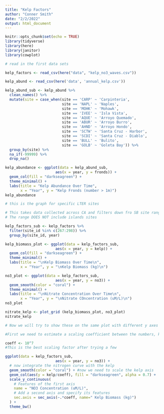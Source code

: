```yaml
---
title: "Kelp Factors"
author: "Conner Smith"
date: "2/2/2022"
output: html_document
---
```


```r
knitr::opts_chunk$set(echo = TRUE)
library(tidyverse)
library(here)
library(janitor)
library(cowplot)
```

```r
# read in the first data sets

kelp_factors <- read_csv(here("data", "kelp_no3_waves.csv"))

kelp_abund <- read_csv(here('data', 'annual_kelp.csv'))

```


```r
kelp_abund_sub <- kelp_abund %>%
  clean_names() %>% 
  mutate(site = case_when(site == 'CARP' ~ 'Carpinteria',
                          site == 'NAPL' ~ 'Naples',
                          site == 'MOHK' ~ 'Mohawk',
                          site == 'IVEE' ~ 'Isla Vista',
                          site == 'AQUE' ~ 'Arroyo Quemado',
                          site == 'ABUR' ~ 'Arroyo Burro',
                          site == 'AHND' ~ 'Arroyo Hondo',
                          site == 'SCTW' ~ 'Santa Cruz - Harbor',
                          site == 'SCDI' ~ 'Santa Cruz - Diablo',
                          site == 'BULL' ~ 'Bulito',
                          site == 'GOLB' ~ 'Goleta Bay')) %>% 
  group_by(site) %>% 
  na_if(-99999) %>% 
  drop_na()

kelp_abundance <- ggplot(data = kelp_abund_sub, 
                       aes(x = year, y = fronds)) +
  geom_col(fill = "darkseagreen") +
  theme_minimal() +
  labs(title = "Kelp Abundance Over Time", 
       x = "Year", y = "Kelp Fronds (number > 1m)")
kelp_abundance

# this is the graph for specific LTER sites 
```

```r
# This takes data collected across CA and filters down fro SB site range 
# The range DOES NOT include islands sites 

kelp_factors_sub <- kelp_factors %>% 
  filter(site_id %in% c(267:298)) %>% 
  group_by(site_id, year)

kelp_biomass_plot <- ggplot(data = kelp_factors_sub, 
                       aes(x = year, y = kelp)) +
  geom_col(fill = "darkseagreen") +
  theme_minimal() +
  labs(title = "\nKelp Biomass Over Time\n", 
       x = "Year", y = "\nKelp Biomass (kg)\n")

no3_plot <- ggplot(data = kelp_factors_sub, 
                       aes(x = year, y = no3)) +
  geom_smooth(color = "coral") +
  theme_minimal() +
  labs(title = "\nNitrate Concentration Over Time\n", 
       x = "Year", y = "\nNitrate COncentration (uM/L)\n")
no3_plot

nitrate_kelp <- plot_grid (kelp_biomass_plot, no3_plot)
nitrate_kelp

# Now we will try to show these on the same plot with different y axes 

#First we need to estimate a scaling coefficient between the numbers, kelp biomass numbers generally 4 orders of magnitude larger (e.g. 10^7)

coeff <- 10^7
#This is the best scaling factor after trying a few 

ggplot(data = kelp_factors_sub, 
                       aes(x = year, y = no3)) +
  # now integrate the nitrogen curve with the kelp
  geom_smooth(color = "coral") + #now we need to scale the kelp axis  
  geom_col(aes(y = kelp/coeff), fill = "darkseagreen", alpha = 0.7) +
  scale_y_continuous(
    # Features of the first axis
    name = "NO3 Concentration (uM/L)",
    # Add a second axis and specify its features
    sec.axis = sec_axis(~.*coeff, name=" Kelp Biomass (kg)")
  ) +
  theme_bw()
```

